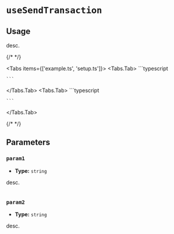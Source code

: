 
# `useSendTransaction`

## Usage

desc.

{/* <!-- vale off --> */}

<Tabs items={['example.ts', 'setup.ts']}>
  <Tabs.Tab>
    ```typescript

    ```

  </Tabs.Tab>
  <Tabs.Tab>
    ```typescript

    ```

  </Tabs.Tab>
</Tabs>

{/* <!-- vale on --> */}

## Parameters

### `param1`

- **Type:** `string`

desc.

```typescript focus=2

```

### `param2`

- **Type:** `string`

desc.

```typescript focus=4

```
